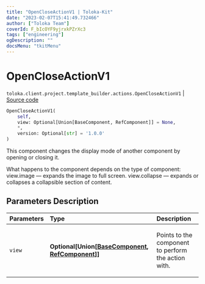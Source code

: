 ```yaml
---
title: "OpenCloseActionV1 | Toloka-Kit"
date: "2023-02-07T15:41:49.732466"
author: ["Toloka Team"]
coverId: F_bIcOYF9yjrxkPZrXc3
tags: ["engineering"]
ogDescription: ""
docsMenu: "tkitMenu"
---
```


# OpenCloseActionV1
`toloka.client.project.template_builder.actions.OpenCloseActionV1` | [Source code](https://github.com/Toloka/toloka-kit/blob/v1.1.3/src/client/project/template_builder/actions.py#L91)

```python
OpenCloseActionV1(
    self,
    view: Optional[Union[BaseComponent, RefComponent]] = None,
    *,
    version: Optional[str] = '1.0.0'
)
```

This component changes the display mode of another component by opening or closing it.

What happens to the component depends on the type of component:
    view.image — expands the image to full screen.
    view.collapse — expands or collapses a collapsible section of content.

## Parameters Description

| Parameters | Type | Description |
| :----------| :----| :-----------|
`view`|**Optional\[Union\[[BaseComponent](/docs-new/toloka-kit/reference/toloka.client.project.template_builder.base.BaseComponent), [RefComponent](/docs-new/toloka-kit/reference/toloka.client.project.template_builder.base.RefComponent)\]\]**|<p>Points to the component to perform the action with.</p>
